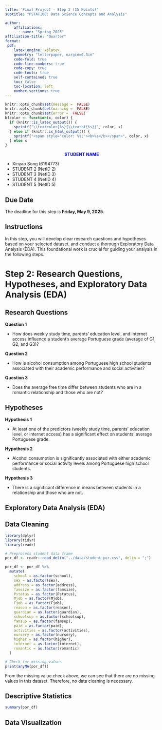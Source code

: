```yaml
---
title: 'Final Project - Step 2 (15 Points)'
subtitle: "PSTAT100: Data Science Concepts and Analysis" 

author:
    affiliations:
      - name: "Spring 2025"
affiliation-title: "Quarter"
format: 
 pdf: 
    latex_engine: xelatex
    geometry: "letterpaper, margin=0.3in"
    code-fold: true
    code-line-numbers: true
    code-copy: true
    code-tools: true
    self-contained: true
    toc: false
    toc-location: left
    number-sections: true
---
```

```r
knitr::opts_chunk$set(message =  FALSE)
knitr::opts_chunk$set(warning =  FALSE)
knitr::opts_chunk$set(error =  FALSE)
bfcolor <- function(x, color) {
  if (knitr::is_latex_output()) {
    sprintf("\\textcolor{%s}{\\textbf{%s}}", color, x)
  } else if (knitr::is_html_output()) {
    sprintf("<span style='color: %s;'><b>%s</b></span>", color, x)
  } else x
}
```



:::callout
<div style="text-align: center">
<span style="color: blue;"> **STUDENT NAME **</span> 
</div>
- Xinyao Song   (6194773)
- STUDENT 2    (NetID 2)
- STUDENT 3    (NetID 3)
- STUDENT 4    (NetID 4)
- STUDENT 5    (NetID 5)
:::


::: {.callout-caution}
## Due Date
The deadline for this step is **Friday, May 9, 2025**.
:::


:::{.callout-tip}
# Instructions
In this step, you will develop clear research questions and hypotheses based on your selected dataset, and conduct a thorough Exploratory Data Analysis (EDA). This foundational work is crucial for guiding your analysis in the following steps.

:::

# Step 2: Research Questions, Hypotheses, and Exploratory Data Analysis (EDA)


## Research Questions

**Question 1**  

- How does weekly study time, parents’ education level, and internet access influence a student’s average Portuguese grade (average of G1, G2, and G3)?

**Question 2**  

- How is alcohol consumption among Portuguese high school students associated with their academic performance and social activities? 

**Question 3**  

- Does the average free time differ between students who are in a romantic relationship and those who are not? 

## Hypotheses

**Hypothesis 1**  

- At least one of the predictors (weekly study time, parents’ education level, or internet access) has a significant effect on students’ average Portuguese grade. 

**Hypothesis 2**  

- Alcohol consumption is significantly associated with either academic performance or social activity levels among Portuguese high school students. 

**Hypothesis 3**  

- There is a significant difference in means between students in a relationship and those who are not.

## Exploratory Data Analysis (EDA)

## Data Cleaning
```r
library(dplyr)
library(tidyr)
library(readr)

# Preprocess student data frame
por_df <- readr::read_delim("../data/student-por.csv", delim = ";")

por_df <- por_df %>%
  mutate(
    school = as.factor(school),
    sex = as.factor(sex),
    address = as.factor(address),
    famsize = as.factor(famsize),
    Pstatus = as.factor(Pstatus),
    Mjob = as.factor(Mjob),
    Fjob = as.factor(Fjob),
    reason = as.factor(reason),
    guardian = as.factor(guardian),
    schoolsup = as.factor(schoolsup),
    famsup = as.factor(famsup),
    paid = as.factor(paid),
    activities = as.factor(activities),
    nursery = as.factor(nursery),
    higher = as.factor(higher),
    internet = as.factor(internet),
    romantic = as.factor(romantic)
  )

# Check for missing values
print(anyNA(por_df))
```
From the missing value check above, we can see that there are no missing values in this dataset. Therefore, no data cleaning is necessary.

## Descriptive Statistics
```r
summary(por_df)
```



## Data Visualization

